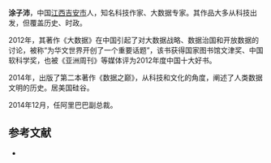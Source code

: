 {{Infobox person
| 图像       = 
| 图像大小   = 225px
| 图像说明   = 
| 姓名       = 涂子沛
| 原文名     = 
| 本名       = 
| 字 = | 号  = 
| 出生日期   = {{Birth date and age|1973|8|25}}
| 出生地     = [[江西省|江西省]][[吉安市|吉安市]]
| 死亡日期   = <!--卒年在前生年在后{{death date and age|}} -->
| 死亡地     = 
| 死因       = 
| 墓地       = 
| 纪念建筑   = 
| 居住地     = 中国
| 政党       = 
| 政治运动   = 
| 国籍       = {{PRC}}
| 籍贯       = <!-- （仅限部分地区人士使用） -->
| 别名       = 
| 种族       = [[汉族|汉族]]
| 语言       = [[汉语|汉语]]、[[英语|英语]]
| 教育程度   = [[硕士|硕士]]
| 母校       = [[华中科技大学|华中科技大学]]<br />[[中山大学|中山大学]] <br />[[卡内基梅隆大学|卡内基梅隆大学]]
| 职业       = [[信息管理专家|信息管理专家]]、[[作家|作家]]、[[阿里巴巴集团副总裁|阿里巴巴集团副总裁]]
| 活跃时期   = 
| 组织       = 中国旅美科技协会（副主席）
| 机构       = 
| 研究领域   = 信息管理
| 知名作品   = 《大数据》和《数据之巅》
| 宗教信仰   =  
| 配偶       = 
| 伴侣       = 
| 子女       = 
| 父母       = 
| 亲属       = 
| 呼号       = 
| 受影响于   = 
| 影响于     = 
| 获奖       = {{Awards|award=《亚洲周刊》“年度十大好书”|year= 2013年  |title=《大数据》 }} 
| 网站       = <!-- {{URL| }} --> 
| 签名       = 
}}

'''涂子沛'''{{BD|1973年|8月25日||catIdx=X涂}}，中国[[江西|江西]][[吉安市|吉安市]]人，知名科技作家、大数据专家。其作品大多从科技出发，但覆盖历史、时政。

2012年，其著作《大数据》在中国引起了对大数据战略、数据治国和开放数据的讨论，被称“为华文世界开创了一个重要话题”，该书获得国家图书馆文津奖、中国软科学奖，也被《亚洲周刊》等媒体评为2012年度中国十大好书。

2014年，出版了第二本著作《数据之巅》，从科技和文化的角度，阐述了人类数据文明的历史。居美国硅谷。

2014年12月，任阿里巴巴副总裁。

== 参考文献 ==
*{{cite web|url=http://www.why.com.cn/epublish/node32682/node32804/userobject7ai338477.html|title=涂子沛：大数据时代|accessdate=2013年1月1-7日|publisher=生活周刊|deadurl=yes|archiveurl=https://web.archive.org/web/20130314021250/http://www.why.com.cn/epublish/node32682/node32804/userobject7ai338477.html|archivedate=2013-03-14}}